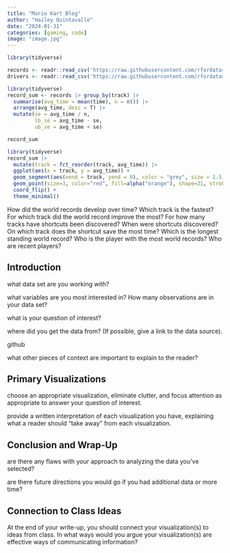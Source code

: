 ```yaml
---
title: "Mario Kart Blog"
author: "Hailey Quintavalle"
date: "2024-01-31"
categories: [gaming, code]
image: "image.jpg"
---
```


```r
library(tidyverse)
```

```r
records <- readr::read_csv('https://raw.githubusercontent.com/rfordatascience/tidytuesday/master/data/2021/2021-05-25/records.csv')
drivers <- readr::read_csv('https://raw.githubusercontent.com/rfordatascience/tidytuesday/master/data/2021/2021-05-25/drivers.csv')
```


```r
library(tidyverse)
record_sum <- records |> group_by(track) |>
  summarise(avg_time = mean(time), n = n()) |>
  arrange(avg_time, desc = T) |>
  mutate(se = avg_time / n, 
         lb_se = avg_time - se,
         ub_se = avg_time + se)

record_sum
```

```r
library(tidyverse)
record_sum |>
  mutate(track = fct_reorder(track, avg_time)) |>
  ggplot(aes(x = track, y = avg_time)) +
  geom_segment(aes(xend = track, yend = 0), color = "grey", size = 1.5) +
  geom_point(size=3, color="red", fill=alpha("orange"), shape=21, stroke=1.5) +
  coord_flip() +
  theme_minimal()
```




How did the world records develop over time?
Which track is the fastest?
For which track did the world record improve the most?
For how many tracks have shortcuts been discovered?
When were shortcuts discovered?
On which track does the shortcut save the most time?
Which is the longest standing world record?
Who is the player with the most world records?
Who are recent players?










## Introduction

what data set are you working with?



what variables are you most interested in? How many observations are in your data set?



what is your question of interest?



where did you get the data from? (If possible, give a link to the data source).

github

what other pieces of context are important to explain to the reader?



## Primary Visualizations

choose an appropriate visualization, eliminate clutter, and focus attention as appropriate to answer your question of interest.

provide a written interpretation of each visualization you have, explaining what a reader should “take away” from each visualization.

## Conclusion and Wrap-Up

are there any flaws with your approach to analyzing the data you’ve selected?

are there future directions you would go if you had additional data or more time?

## Connection to Class Ideas

At the end of your write-up, you should connect your visualization(s) to ideas from class. In what ways would you argue your visualization(s) are effective ways of communicating information?










